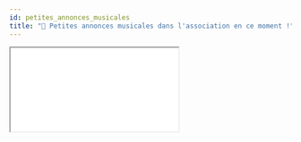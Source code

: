 ```yaml
---
id: petites_annonces_musicales
title: "🎵 Petites annonces musicales dans l'association en ce moment !"
---
```


<div style={{"width": "100%", "height": "80vh"}}>
  <iframe
    src="/musical_ads.html"
    style={{"border": "none", "width": "100%", "height": "100%"}}
    allowFullScreen
  />
</div>
